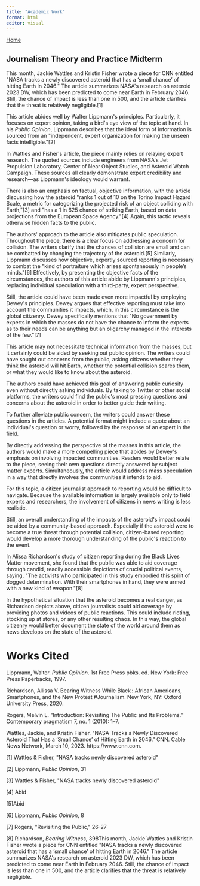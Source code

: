 ```yaml
---
title: "Academic Work"
format: html
editor: visual
---
```


[Home](https://jennaahart.github.io/ahartwebsite/Index.html)

## Journalism Theory and Practice Midterm

This month, Jackie Wattles and Kristin Fisher wrote a piece for CNN entitled \"NASA tracks a newly discovered asteroid that has a 'small chance' of hitting Earth in 2046.\" The article summarizes NASA\'s research on asteroid 2023 DW, which has been predicted to come near Earth in February 2046. Still, the chance of impact is less than one in 500, and the article clarifies that the threat is relatively negligible.\[1\]

This article abides well by Walter Lippmann\'s principles. Particularly, it focuses on expert opinion, taking a bird\'s eye view of the topic at hand. In his *Public Opinion*, Lippmann describes that the ideal form of information is sourced from an \"independent, expert organization for making the unseen facts intelligible.\"\[2\]

In Wattles and Fisher\'s article, the piece mainly relies on relaying expert research. The quoted sources include engineers from NASA\'s Jet Propulsion Laboratory, Center of Near Object Studies, and Asteroid Watch Campaign. These sources all clearly demonstrate expert credibility and research---as Lippmann\'s ideology would warrant.

There is also an emphasis on factual, objective information, with the article discussing how the asteroid \"ranks 1 out of 10 on the Torino Impact Hazard Scale, a metric for categorizing the projected risk of an object colliding with Earth,\"\[3\] and \"has a 1 in 625 chance of striking Earth, based on data projections from the European Space Agency.\"\[4\] Again, this tactic reveals otherwise hidden facts to the public.

The authors\' approach to the article also mitigates public speculation. Throughout the piece, there is a clear focus on addressing a concern for collision. The writers clarify that the chances of collision are small and can be combatted by changing the trajectory of the asteroid.\[5\] Similarly, Lippmann discusses how objective, expertly sourced reporting is necessary to combat the \"kind of portraiture which arises spontaneously in people's minds.\"\[6\] Effectively, by presenting the objective facts of the circumstances, the authors of this article abide by Lippmann\'s principles, replacing individual speculation with a third-party, expert perspective.

Still, the article could have been made even more impactful by employing Dewey\'s principles. Dewey argues that effective reporting must take into account the communities it impacts, which, in this circumstance is the global citizenry. Dewey specifically mentions that \"No government by experts in which the masses do not have the chance to inform the experts as to their needs can be anything but an oligarchy managed in the interests of the few.\"\[7\]

This article may not necessitate technical information from the masses, but it certainly could be aided by seeking out public opinion. The writers could have sought out concerns from the public, asking citizens whether they think the asteroid will hit Earth, whether the potential collision scares them, or what they would like to know about the asteroid.

The authors could have achieved this goal of answering public curiosity even without directly asking individuals. By taking to Twitter or other social platforms, the writers could find the public\'s most pressing questions and concerns about the asteroid in order to better guide their writing.

To further alleviate public concern, the writers could answer these questions in the articles. A potential format might include a quote about an individual\'s question or worry, followed by the response of an expert in the field.

By directly addressing the perspective of the masses in this article, the authors would make a more compelling piece that abides by Dewey\'s emphasis on involving impacted communities. Readers would better relate to the piece, seeing their own questions directly answered by subject matter experts. Simultaneously, the article would address mass speculation in a way that directly involves the communities it intends to aid.

For this topic, a citizen journalist approach to reporting would be difficult to navigate. Because the available information is largely available only to field experts and researchers, the involvement of citizens in news writing is less realistic.

Still, an overall understanding of the impacts of the asteroid\'s impact could be aided by a community-based approach. Especially if the asteroid were to become a true threat through potential collision, citizen-based reporting would develop a more thorough understanding of the public\'s reaction to the event.

In Alissa Richardson\'s study of citizen reporting during the Black Lives Matter movement, she found that the public was able to aid coverage through candid, readily accessible depictions of crucial political events, saying, \"The activists who participated in this study embodied this spirit of dogged determination. With their smartphones in hand, they were armed with a new kind of weapon.\"\[8\]

In the hypothetical situation that the asteroid becomes a real danger, as Richardson depicts above, citizen journalists could aid coverage by providing photos and videos of public reactions. This could include rioting, stocking up at stores, or any other resulting chaos. In this way, the global citizenry would better document the state of the world around them as news develops on the state of the asteroid.

# Works Cited

Lippmann, Walter. *Public Opinion*. 1st Free Press pbks. ed. New York: Free Press Paperbacks, 1997.

Richardson, Allissa V. Bearing Witness While Black : African Americans, Smartphones, and the New Protest #Journalism. New York, NY: Oxford University Press, 2020.

Rogers, Melvin L. \"Introduction: Revisiting The Public and Its Problems.\" Contemporary pragmatism 7, no. 1 (2010): 1--7.

Wattles, Jackie, and Kristin Fisher. \"NASA Tracks a Newly Discovered Asteroid That Has a 'Small Chance' of Hitting Earth in 2046.\" CNN. Cable News Network, March 10, 2023. https://www.cnn.com.

\[1\] Wattles & Fisher, \"NASA tracks newly discovered asteroid\"

\[2\] Lippmann, *Public Opinion*, 31

\[3\] Wattles & Fisher, \"NASA tracks newly discovered asteroid\"

\[4\] Abid

\[5\]Abid

\[6\] Lippmann, *Public Opinion*, 8

\[7\] Rogers, \"Revisiting the Public,\" 26-27

\[8\] Richardson, *Bearing Witness*, 398This month, Jackie Wattles and Kristin Fisher wrote a piece for CNN entitled \"NASA tracks a newly discovered asteroid that has a 'small chance' of hitting Earth in 2046.\" The article summarizes NASA\'s research on asteroid 2023 DW, which has been predicted to come near Earth in February 2046. Still, the chance of impact is less than one in 500, and the article clarifies that the threat is relatively negligible.

# 
